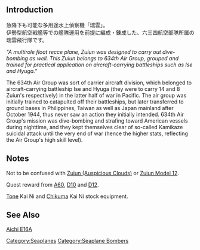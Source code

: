 {{Equipmentinfo
|name = Zuiun (634 Air Group)
|id = 79
|japanesename = 瑞雲(六三四空)
|icon = {{Seaplane}}
|type = Seaplane Bomber
|effect = {{Dive}}+6, {{AA}}+2, {{ASW}}+5, {{Hit}}+1, {{LOS}}+6
|radius = 5
|scrap = {{Fuel}}2, {{Ammo}}3, {{Bauxite}}5
|image = <gallery type="slideshow" widths="360px" position="center" hideaddbutton="true">
Equipment79-1.png
Equipment79-2.png
Equipment79-3.png
Equipment79-4.png
</gallery>
|CAV = lime
|BBV = lime
|AV = lime
|SSV = lime
|CA = yellow
|FASTBB = yellow
|notes = Special restrictions:
*CA: [[Zara#Upgrade|Zara Kai]] only
*FBB: [[Littorio#Upgrade|Italia]] and [[Roma#Upgrade|Roma Kai]] only}}

==Introduction==
急降下も可能な多用途水上偵察機「瑞雲」。<br />
伊勢型航空戦艦等での艦隊運用を前提に編成・錬成した、六三四航空部隊所属の瑞雲飛行隊です。

''"A multirole float recce plane, Zuiun was designed to carry out dive-bombing as well. This Zuiun belongs to 634th Air Group, grouped and trained for practical application on aircraft-carrying battleships such as Ise and Hyuga."''

The 634th Air Group was sort of carrier aircraft division, which belonged to aircraft-carrying battleship Ise and Hyuga (they were to carry 14 and 8 Zuiun's respectively) in the latter half of war in Pacific. The air group was initially trained to catapulted off their battleships, but later transferred to ground bases in Philippines, Taiwan as well as Japan mainland after October 1944, thus never saw an action they initially intended. 634th Air Group's mission was dive-bombing and strafing toward American vessels during nighttime, and they kept themselves clear of so-called Kamikaze suicidal attack until the very end of war (hence the higher stats, reflecting the Air Group's high skill level).

==Notes==
Not to be confused with [[Zuiun (Auspicious Clouds)]] or [[Zuiun Model 12]].  

Quest reward from [[Quests#A60|A60]], [[Quests#D10|D10]] and [[Quests#D12|D12]].

[[Tone]] Kai Ni and [[Chikuma]] Kai Ni stock equipment.

==See Also==
[[wikipedia:Aichi E16A|Aichi E16A]]
{{Equipmentlist}}

[[Category:Seaplanes]]
[[Category:Seaplane Bombers]]